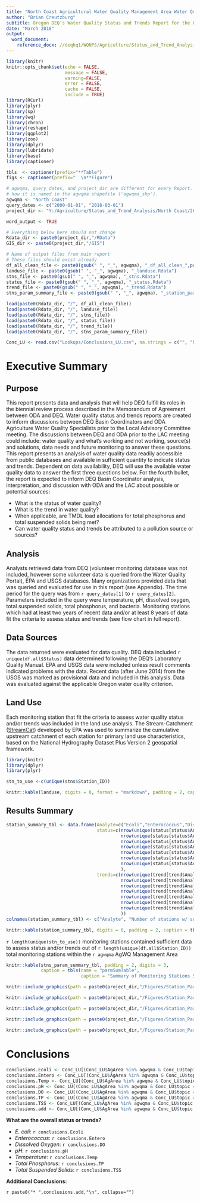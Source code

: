 ```yaml
---
title: "North Coast Agricultural Water Quality Management Area Water Quality Status and Trends Report"
author: "Brian Creutzburg"
subtitle: Oregon DEQ's Water Quality Status and Trends Report for the Oregon Department of Agriculture's Biennial Review of the Agricultural Area Rules and Plans
date: "March 2018"
output: 
  word_document:
    reference_docx: //deqhq1/WQNPS/Agriculture/Status_and_Trend_Analysis/R_support_files/Report_Template.docx
---
```


```r

library(knitr)
knitr::opts_chunk$set(echo = FALSE,
                      message = FALSE, 
                      warning=FALSE, 
                      error = FALSE,
                      cache = FALSE,
                      include = TRUE)
library(RCurl)
library(plyr)
library(sp)
library(wq)
library(chron)
library(reshape)
library(ggplot2)
library(zoo)
library(dplyr)
library(lubridate)
library(base)
library(captioner)

tbls  <- captioner(prefix="**Table")
figs <- captioner(prefix="  \n**Figure")

```


```r

# agwqma, query_dates, and project_dir are different for every Report. Note 'agwqma' must be named exactly 
# how it is named in the agwqma shapefile ('agwqma_shp').
agwqma <- "North Coast"
query_dates <- c("2000-01-01", "2018-03-01")
project_dir <- "Y:/Agriculture/Status_and_Trend_Analysis/North Coast/2018-North-Coast"

word_output <- TRUE

# Everything below here should not change
Rdata_dir <- paste0(project_dir,"/RData")
GIS_dir <- paste0(project_dir,"/GIS")

# Name of output files from main report
# These files should exist already
df_all_clean_file <- paste0(gsub(" ", "_", agwqma), "_df_all_clean_",paste(query_dates, collapse = "."), ".Rdata")
landuse_file <- paste0(gsub(" ", "_", agwqma), "_landuse.Rdata")
stns_file <- paste0(gsub(" ", "_", agwqma), "_stns.Rdata")
status_file <- paste0(gsub(" ", "_", agwqma), "_status.Rdata")
trend_file <- paste0(gsub(" ", "_", agwqma), "_trend.Rdata")
stns_param_summary_file <- paste0(gsub(" ", "_", agwqma), "_station_param_summary.Rdata")

```

```r

load(paste0(Rdata_dir, "/", df_all_clean_file))
load(paste0(Rdata_dir, "/", landuse_file))
load(paste0(Rdata_dir, "/", stns_file))
load(paste0(Rdata_dir, "/", status_file))
load(paste0(Rdata_dir, "/", trend_file))
load(paste0(Rdata_dir, "/", stns_param_summary_file))

Conc_LU <- read.csv("Lookups/Conclusions_LU.csv", na.strings = c("", "NA"))

```

# Executive Summary

## Purpose

This report presents data and analysis that will help DEQ fulfill its roles in the biennial review process described in the Memorandum of Agreement between ODA and DEQ. Water quality status and trends reports are created to inform discussions between DEQ Basin Coordinators and ODA Agriculture Water Quality Specialists prior to the Local Advisory Committee meeting. The discussions between DEQ and ODA prior to the LAC meeting could include: water quality and what's working and not working, source(s) and solutions, data needs and future monitoring to answer these questions. This report presents an analysis of water quality data readily accessible from public databases and available in sufficient quantity to indicate status and trends. Dependent on data availability, DEQ will use the available water quality data to answer the first three questions below. For the fourth bullet, the report is expected to inform DEQ Basin Coordinator analysis, interpretation, and discussion with ODA and the LAC about possible or potential sources:

* What is the status of water quality?
* What is the trend in water quality?
* When applicable, are TMDL load allocations for total phosphorus and total suspended solids being met?
* Can water quality status and trends be attributed to a pollution source or sources?

## Analysis

Analysts retrieved data from DEQ (volunteer monitoring database was not included, however some volunteer data is queried from the Water Quality Portal), EPA and USGS databases. Many organizations provided data that was queried and evaluated for use in this report (see Appendix). The time period for the query was from `r query_dates[1]` to `r query_dates[2]`. Parameters included in the query were temperature, pH, dissolved oxygen, total suspended solids, total phosphorus, and bacteria. Monitoring stations which had at least two years of recent data and/or at least 8 years of data fit the criteria to assess status and trends (see flow chart in full report). 

## Data Sources

The data returned were evaluated for data quality. DEQ data included `r unique(df.all$Status)` data determined following the DEQ's Laboratory Quality Manual. EPA and USGS data were included unless result comments indicated problems with the data. Recent data (after June 2014) from the USGS was marked as provisional data and included in this analysis. Data was evaluated against the applicable Oregon water quality criterion. 

## Land Use

Each monitoring station that fit the criteria to assess water quality status and/or trends was included in the land use analysis. The Stream-Catchment ([StreamCat](https://www.epa.gov/national-aquatic-resource-surveys/streamcat)) developed by EPA was used to summarize the cumulative upstream catchment of each station for primary land use characteristics, based on the National Hydrography Dataset Plus Version 2 geospatial framework.

```r

library(knitr)
library(dplyr)
library(plyr)

stn_to_use <-c(unique(stns$Station_ID))

knitr::kable(landuse, digits = 0, format = "markdown", padding = 2, caption = tbls(name = "landUse", caption = "Land use and land cover for upstream catchments of stations used in this analysis, stations which fit the decision criteria and have >20% Agriculture and Range coverage are included. Land use and land cover for all stations used in analysis can be found in full report. Source: 2011 NAIP"))

```

## Results Summary

```r

station_summary_tbl <- data.frame(Analyte=c("Ecoli","Enterococcus","Dissolved Oxygen","pH","Temperature","Total Phosphorus","TSS"),
                                  status=c(nrow(unique(status[status$Analyte == "E. Coli", ])),
                                           nrow(unique(status[status$Analyte == "Enterococcus", ])),
                                           nrow(unique(status[status$Analyte == "Dissolved Oxygen", ])),
                                           nrow(unique(status[status$Analyte == "pH", ])),
                                           nrow(unique(status[status$Analyte == "Temperature", ])),
                                           nrow(unique(status[status$Analyte == "Total Phosphorus", ])),
                                           nrow(unique(status[status$Analyte == "Total Suspended Solids", ]))
                                           ),
                                  trends=c(nrow(unique(trend[trend$Analyte == "E. Coli", ])),
                                           nrow(unique(trend[trend$Analyte == "Enterococcus", ])),
                                           nrow(unique(trend[trend$Analyte == "Dissolved Oxygen", ])),
                                           nrow(unique(trend[trend$Analyte == "pH",])),
                                           nrow(unique(trend[trend$Analyte == "Temperature", ])),
                                           nrow(unique(trend[trend$Analyte == "Total Phosphorus", ])),
                                           nrow(unique(trend[trend$Analyte == "Total Suspended Solids", ]))
                                           ))
colnames(station_summary_tbl) <- c("Analyte", "Number of stations w/ sufficent data for status analysis", "Number of stations w/ sufficent data for trend analysis")                                  

knitr::kable(station_summary_tbl, digits = 0, padding = 2, caption = tbls(name = "StnSumTable", caption = "Summary of stations with suffcient data for status or trend analysis"))                                 

```

`r length(unique(stn_to_use))` monitoring stations contained sufficient data to assess status and/or trends out of `r length(unique(df.all$Station_ID))` total monitoring stations within the `r agwqma` AgWQ Management Area 


```r

knitr::kable(stns_param_summary_tbl, padding = 2, digits = 3, 
             caption = tbls(name = "parmSumTable", 
                            caption = "Summary of Monitoring Stations Status and Trend, where 'exceed' represents a single exceedance of the water quality standard within the last three years of available data. Note: DO = dissolved oxygen**"))

```


```r

knitr::include_graphics(path = paste0(project_dir,"/Figures/Station_Param_Summary_NorthCoast_Tabloid_Ecoli.png"))

```


```r

knitr::include_graphics(path = paste0(project_dir,"/Figures/Station_Param_Summary_NorthCoast_Tabloid_Entero.png"))

```


```r

knitr::include_graphics(path = paste0(project_dir,"/Figures/Station_Param_Summary_NorthCoast_Tabloid_Temp_inset.png"))

```


```r

knitr::include_graphics(path = paste0(project_dir,"/Figures/Station_Param_Summary_NorthCoast_Tabloid_pH.png"))

```


```r

knitr::include_graphics(path = paste0(project_dir,"/Figures/Station_Param_Summary_NorthCoast_Tabloid_DO.png"))

```


# Conclusions

```r

conclusions.Ecoli <- Conc_LU[(Conc_LU$AgArea %in% agwqma & Conc_LU$topic == 'Ecoli'), c("conclusion")]
conclusions.Entero <- Conc_LU[(Conc_LU$AgArea %in% agwqma & Conc_LU$topic == 'Entero'), c("conclusion")]
conclusions.Temp <- Conc_LU[(Conc_LU$AgArea %in% agwqma & Conc_LU$topic == 'Temp'), c("conclusion")]
conclusions.pH <- Conc_LU[(Conc_LU$AgArea %in% agwqma & Conc_LU$topic == 'pH'), c("conclusion")]
conclusions.DO <- Conc_LU[(Conc_LU$AgArea %in% agwqma & Conc_LU$topic == 'DO'), c("conclusion")]
conclusions.TP <- Conc_LU[(Conc_LU$AgArea %in% agwqma & Conc_LU$topic == 'TP'), c("conclusion")]
conclusions.TSS <- Conc_LU[(Conc_LU$AgArea %in% agwqma & Conc_LU$topic == 'TSS'), c("conclusion")]
conclusions.add <- Conc_LU[(Conc_LU$AgArea %in% agwqma & Conc_LU$topic == 'Add_conc'), c("conclusion")]

```


**What are the overall status or trends?**

* *E. coli*: `r conclusions.Ecoli`
* *Enterococcus*: `r conclusions.Entero`
* *Dissolved Oxygen*: `r conclusions.DO`
* *pH*: `r conclusions.pH`
* *Temperature*: `r conclusions.Temp`
* *Total Phosphorus*: `r conclusions.TP`
* *Total Suspended Solids*: `r conclusions.TSS`


**Additional Conclusions:**

`r paste0("* ",conclusions.add,"\n", collapse="")`